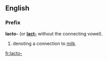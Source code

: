 ==English==

===Prefix===
'''lacto-''' (or '''[[lact-]]''' without the connecting  vowel).

# denoting a connection to [[milk]].

[[fr:lacto-]]